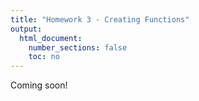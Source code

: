 ```yaml
---
title: "Homework 3 - Creating Functions"
output:
  html_document:
    number_sections: false
    toc: no
---
```


Coming soon!
